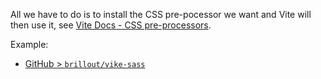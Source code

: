 All we have to do is to install the CSS pre-pocessor we want and Vite will then use it, see [Vite Docs - CSS pre-processors](https://vitejs.dev/guide/features.html#css-pre-processors).

Example:
 - [GitHub > `brillout/vike-sass`](https://github.com/brillout/vike-sass)
